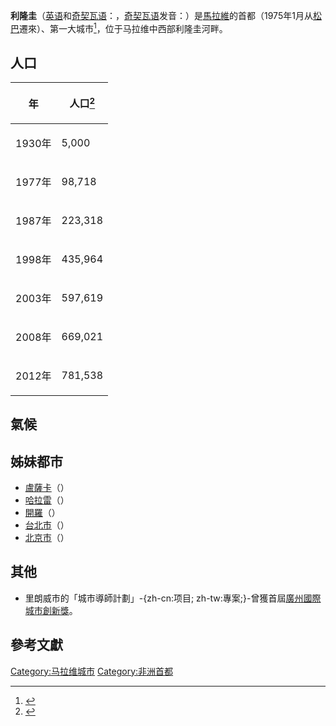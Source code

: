{{noteTA
|T=zh-cn:利隆圭; zh-tw:里郎威; zh-hk:里朗威;
|1=zh-cn:利隆圭; zh-tw:里郎威; zh-hk:里朗威;
}}
{{coord|13|59|S|33|47|E|display=title}}
{{城市
|城市名称=利隆圭
|外文名称={{lang|en|Lilongwe}}
|代表图像=Lilongwe_Area_2.jpg
|国家={{MWI}}
|区=利隆圭区
|南北=南|纬度=13|纬分=59|纬秒=
|东西=东|经度=33|经分=47|经秒=
|海拔=1200
|面积=
|人口=781,538
|统计时间=2012年
|市长=
|时区=UTC+2
|地图档名=Malawi-Lilongwe.png
|大小=150px
|网址=
}}

'''利隆圭'''（[[英语|英语]]和[[奇契瓦语|奇契瓦语]]：{{lang|en|'''Lilongwe'''}}，[[奇契瓦语|奇契瓦语]]发音：{{IPA-all|ɽiˈɽoᵑɡʷe|}}）是[[馬拉維|馬拉維]]的首都（1975年1月从[[松巴|松巴]]遷來）、第一大城市<ref>{{Cite web |url=http://www.nsomalawi.mw/images/stories/data_on_line/general/yearbook/2018%20Statistical%20Yearbook.pdf |title=存档副本 |access-date=2021-08-14 |archive-date=2021-08-14 |archive-url=https://web.archive.org/web/20210814154913/http://www.nsomalawi.mw/images/stories/data_on_line/general/yearbook/2018%20Statistical%20Yearbook.pdf }}</ref>，位于马拉维中西部利隆圭河畔。

== 人口 ==
{| class="wikitable"
! 年
! 人口<ref>{{cite web|url=http://www.world-gazetteer.com/wg.php?x=&men=gcis&lng=en&dat=32&srt=pnan&col=dq&geo=-150 World Gazetteer: Malawi: largest cities and towns and statistics of their population|title=Malawi: largest cities and towns and statistics of their population|work=World Gazetteer|accessdate=16 August 2012|archive-date=2013-05-25|archive-url=https://www.webcitation.org/query?url=http://www.world-gazetteer.com/wg.php?x=%26men=gcis%26lng=en%26dat=32%26srt=pnan%26col=dq%26geo=-150&date=2013-05-25+01:36:36|dead-url=no}}</ref>
|-
|1930年 || 5,000
|-
|1977年 || 98,718
|-
|1987年 || 223,318
|-
|1998年 || 435,964
|-
|2003年 || 597,619
|-
|2008年 || 669,021
|-
|2012年 || 781,538
|}

==氣候==
{{Weather box
|location = 利隆圭
|single line = Yes
|metric first = Yes
|Jan high F = 80
|Feb high F = 80
|Mar high F = 80
|Apr high F = 80
|May high F = 78
|Jun high F = 75
|Jul high F = 75
|Aug high F =78
|Sep high F = 82
|Oct high F = 86
|Nov high F = 86
|Dec high F = 82
|Year high F = 80
|Jan low F = 63
|Feb low F = 63
|Mar low F = 62
|Apr low F = 57
|May low F = 50
|Jun low F = 45
|Jul low F = 43
|Aug low F = 46
|Sep low F = 52
|Oct low F = 58
|Nov low F =62
|Dec low F = 64
|Year low F = 55
|Jan precipitation inch = 8
|Feb precipitation inch = 8.3
|Mar precipitation inch = 5.3
|Apr precipitation inch = 1.5
|May precipitation inch = 0.2
|Jun precipitation inch = 0.1
|Jul precipitation inch = 0
|Aug precipitation inch = 0.1
|Sep precipitation inch = 0.2
|Oct precipitation inch = 0.2
|Nov precipitation inch = 3
|Dec precipitation inch = 6.7
|year precipitation inch = 33.5
|source 1 = Weatherbase <ref name=Weatherbase>{{cite web | url=http://www.weatherbase.com/weather/weather.php3?s=619980&refer=&units=us | title=Weatherbase: Weather for Lilongwe, Malawi | publisher=Weatherbase | year=2011 | accessdate=2012-04-15 | archive-date=2018-12-26 | archive-url=https://web.archive.org/web/20181226040538/http://www.weatherbase.com/ | dead-url=no }} Retrieved on November 22, 2011.</ref>
|date=2011年11月
}}

== 姊妹都市 ==
* [[盧薩卡|盧薩卡]]（{{ZAM}}）
* [[哈拉雷|哈拉雷]]（{{ZIM}}）
* [[開羅|開羅]]（{{EGY}}）
* [[台北市|台北市]]（{{ROC}}）
* [[北京市|北京市]]（{{PRC}}）

== 其他 ==
*里朗威市的「城市導師計劃」-{zh-cn:项目; zh-tw:專案;}-曾獲首屆[[廣州國際城市創新獎|廣州國際城市創新獎]]。

== 參考文獻 ==
{{Reflist}}

{{非洲首都}}
{{英联邦成员国首都}}
{{Authority control}}
{{DEFAULTSORT:Lilongwe}}
[[Category:马拉维城市|Category:马拉维城市]]
[[Category:非洲首都|Category:非洲首都]]